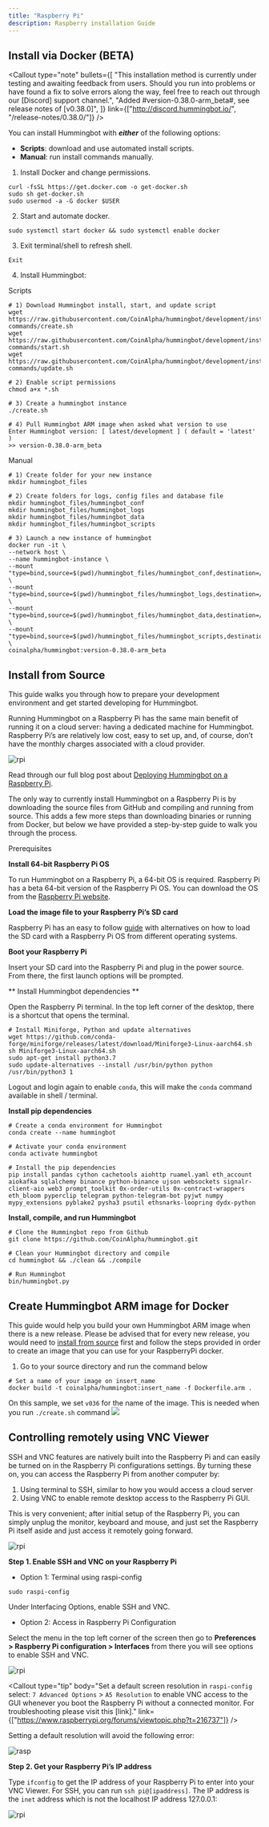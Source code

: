 ```yaml
---
title: "Raspberry Pi"
description: Raspberry installation Guide
---
```



## Install via Docker (BETA)

<Callout
  type="note"
  bullets={[
    "This installation method is currently under testing and awaiting feedback from users. Should you run into problems or have found a fix to solve errors along the way, feel free to reach out through our [Discord] support channel.",
    "Added #version-0.38.0-arm_beta#, see release notes of [v0.38.0]",
  ]}
  link={["http://discord.hummingbot.io/", "/release-notes/0.38.0/"]}
/>

You can install Hummingbot with **_either_** of the following options:

- **Scripts**: download and use automated install scripts.
- **Manual**: run install commands manually.

1. Install Docker and change permissions.

```
curl -fsSL https://get.docker.com -o get-docker.sh
sudo sh get-docker.sh
sudo usermod -a -G docker $USER
```

2. Start and automate docker.

```
sudo systemctl start docker && sudo systemctl enable docker
```

3. Exit terminal/shell to refresh shell.

```
Exit
```

<Callout
  type="warning"
  body="Restart terminal — Close and restart your terminal window to enable the correct permissions for `docker` command before proceeding."
/>

4. Install Hummingbot:

Scripts

```Scripts
# 1) Download Hummingbot install, start, and update script
wget https://raw.githubusercontent.com/CoinAlpha/hummingbot/development/installation/docker-commands/create.sh
wget https://raw.githubusercontent.com/CoinAlpha/hummingbot/development/installation/docker-commands/start.sh
wget https://raw.githubusercontent.com/CoinAlpha/hummingbot/development/installation/docker-commands/update.sh

# 2) Enable script permissions
chmod a+x *.sh

# 3) Create a hummingbot instance
./create.sh

# 4) Pull Hummingbot ARM image when asked what version to use
Enter Hummingbot version: [ latest/development ] ( default = 'latest' )
>> version-0.38.0-arm_beta

```

Manual

```Manual
# 1) Create folder for your new instance
mkdir hummingbot_files

# 2) Create folders for logs, config files and database file
mkdir hummingbot_files/hummingbot_conf
mkdir hummingbot_files/hummingbot_logs
mkdir hummingbot_files/hummingbot_data
mkdir hummingbot_files/hummingbot_scripts

# 3) Launch a new instance of hummingbot
docker run -it \
--network host \
--name hummingbot-instance \
--mount "type=bind,source=$(pwd)/hummingbot_files/hummingbot_conf,destination=/conf/" \
--mount "type=bind,source=$(pwd)/hummingbot_files/hummingbot_logs,destination=/logs/" \
--mount "type=bind,source=$(pwd)/hummingbot_files/hummingbot_data,destination=/data/" \
--mount "type=bind,source=$(pwd)/hummingbot_files/hummingbot_scripts,destination=/scripts/" \
coinalpha/hummingbot:version-0.38.0-arm_beta
```

## Install from Source

This guide walks you through how to prepare your development environment and get started developing for Hummingbot.

Running Hummingbot on a Raspberry Pi has the same main benefit of running it on a cloud server: having a dedicated machine for Hummingbot. Raspberry Pi’s are relatively low cost, easy to set up, and, of course, don’t have the monthly charges associated with a cloud provider.

![rpi](/img/rpi-hummingbot.jpg)

Read through our full blog post about [Deploying Hummingbot on a Raspberry Pi](https://hummingbot.io/blog/2020-07-deploying-hummingbot-on-a-raspberry-pi/).

The only way to currently install Hummingbot on a Raspberry Pi is by downloading the source files from GitHub and compiling and running from source. This adds a few more steps than downloading binaries or running from Docker, but below we have provided a step-by-step guide to walk you through the process.

Prerequisites

**Install 64-bit Raspberry Pi OS**

To run Hummingbot on a Raspberry Pi, a 64-bit OS is required. Raspberry Pi has a beta 64-bit version of the Raspberry Pi OS. You can download the OS from the [Raspberry Pi website](https://www.raspberrypi.org/forums/viewtopic.php?f=117&t=275370).

**Load the image file to your Raspberry Pi’s SD card**

Raspberry Pi has an easy to follow [guide](https://www.raspberrypi.org/documentation/installation/installing-images/) with alternatives on how to load the SD card with a Raspberry Pi OS from different operating systems.

**Boot your Raspberry Pi**

Insert your SD card into the Raspberry Pi and plug in the power source.
From there, the first launch options will be prompted.

** Install Hummingbot dependencies **

Open the Raspberry Pi terminal. In the top left corner of the desktop, there is a shortcut that opens the terminal.

```
# Install Miniforge, Python and update alternatives
wget https://github.com/conda-forge/miniforge/releases/latest/download/Miniforge3-Linux-aarch64.sh
sh Miniforge3-Linux-aarch64.sh
sudo apt-get install python3.7
sudo update-alternatives --install /usr/bin/python python /usr/bin/python3 1

```

Logout and login again to enable `conda`, this will make the `conda` command available in shell / terminal.

**Install pip dependencies**

```
# Create a conda environment for Hummingbot
conda create --name hummingbot

# Activate your conda environment
conda activate hummingbot

# Install the pip dependencies
pip install pandas cython cachetools aiohttp ruamel.yaml eth_account aiokafka sqlalchemy binance python-binance ujson websockets signalr-client-aio web3 prompt_toolkit 0x-order-utils 0x-contract-wrappers eth_bloom pyperclip telegram python-telegram-bot pyjwt numpy mypy_extensions pyblake2 pysha3 psutil ethsnarks-loopring dydx-python
```

**Install, compile, and run Hummingbot**

```
# Clone the Hummingbot repo from Github
git clone https://github.com/CoinAlpha/hummingbot.git

# Clean your Hummingbot directory and compile
cd hummingbot && ./clean && ./compile

# Run Hummingbot
bin/hummingbot.py
```

<Callout
  type="warning"
  body="#Compiling the bot from source would normally take 45 minutes or more#"
/>

## Create Hummingbot ARM image for Docker
This guide would help you build your own Hummingbot ARM image when there is a new release. Please be advised that for every new release, you would need to [install from source](#install-from-source) first and follow the steps provided in order to create an image that you can use for your RaspberryPi docker. 

1. Go to your source directory and run the command below
```
# Set a name of your image on insert_name
docker build -t coinalpha/hummingbot:insert_name -f Dockerfile.arm .
```

On this sample, we set `v036` for the name of the image. This is needed when you run `./create.sh` command
![](/img/rpi-docker-img.png)


<Callout
  type="warning"
  body="#Building the Hummingbot ARM image from source would normally take 45 minutes or more#"
/>

## Controlling remotely using VNC Viewer

SSH and VNC features are natively built into the Raspberry Pi and can easily be turned on in the Raspberry Pi configurations settings. By turning these on, you can access the Raspberry Pi from another computer by:

1. Using terminal to SSH, similar to how you would access a cloud server
2. Using VNC to enable remote desktop access to the Raspberry Pi GUI.

This is very convenient; after initial setup of the Raspberry Pi, you can simply unplug the monitor, keyboard and mouse, and just set the Raspberry Pi itself aside and just access it remotely going forward.

![rpi](/img/rpi-ssh.jpg)

**Step 1. Enable SSH and VNC on your Raspberry Pi**

- Option 1: Terminal using raspi-config

```
sudo raspi-config
```

Under Interfacing Options, enable SSH and VNC.

- Option 2: Access in Raspberry Pi Configuration

Select the menu in the top left corner of the screen then go to **Preferences > Raspberry Pi configuration > Interfaces** from there you will see options to enable SSH and VNC.

![rpi](/img/rpi-config.jpg)

<Callout
  type="tip"
  body="Set a default screen resolution in `raspi-config` select: `7 Advanced Options` > `A5 Resolution` to enable VNC access to the GUI whenever you boot the Raspberry Pi without a connected monitor. For troubleshooting please visit this [link]."
  link={["https://www.raspberrypi.org/forums/viewtopic.php?t=216737"]}
/>

Setting a default resolution will avoid the following error:

![rasp](/img/rasp-no-monitor.png)

**Step 2. Get your Raspberry Pi’s IP address**

Type `ifconfig` to get the IP address of your Raspberry Pi to enter into your VNC Viewer. For SSH, you can run `ssh pi@[ipaddress]`. The IP address is the `inet` address which is not the localhost IP address 127.0.0.1:

![rpi](/img/rpi-private-address.jpg)
